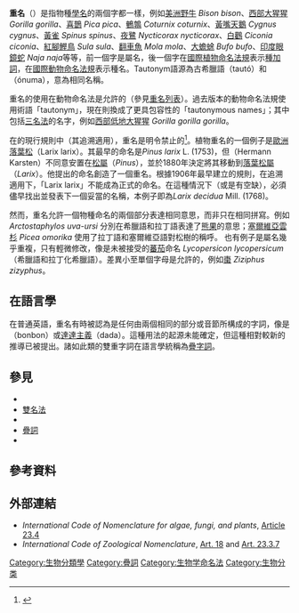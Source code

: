 {{Distinguish2|指两人拥有相同的[[名字|名字]]}}'''重名'''（{{lang-en|Tautonym}}）是指物種[[學名|學名]]的兩個字都一樣，例如[[美洲野牛|美洲野牛]] ''Bison bison''、[[西部大猩猩|西部大猩猩]] ''Gorilla gorilla ''、[[喜鵲|喜鵲]] ''Pica pica''、[[鵪鶉|鵪鶉]] ''Coturnix coturnix''、[[黃嘴天鵝|黃嘴天鵝]] ''Cygnus cygnus''、[[黃雀|黃雀]] ''Spinus spinus''、[[夜鷺|夜鷺]] ''Nycticorax nycticorax ''、[[白鸛|白鸛]] ''Ciconia ciconia ''、[[紅腳鰹鳥|紅腳鰹鳥]] ''Sula sula''、[[翻車魚|翻車魚]] ''Mola mola''、[[大蟾蜍|大蟾蜍]] ''Bufo bufo''、[[印度眼鏡蛇|印度眼鏡蛇]] ''Naja naja ''等等，前一個字是屬名，後一個字在[[國際藻類、真菌、植物命名法規|國際植物命名法規]]表示[[種加詞|種加詞]]，在[[國際動物命名法規|國際動物命名法規]]表示種名。Tautonym語源為古希臘語{{lang|grc|ταὐτό}}（tautó）和{{lang|grc|ὄνυμα}}（ónuma），意為相同名稱。

重名的使用在動物命名法是允許的（參見[[重名列表|重名列表]]）。過去版本的動物命名法規使用術語「tautonym」，現在則換成了更具包容性的「tautonymous names」；其中包括[[三名法|三名法]]的名字，例如[[西部低地大猩猩|西部低地大猩猩]] ''Gorilla gorilla gorilla''。

在{{tsl|en|Botanical nomenclature|植物學命名法}}的現行規則中（其追溯適用），重名是明令禁止的<ref>{{cite web |url=http://www.iapt-taxon.org/nomen/main.php?page=art23#23.4 |title=Article 23 |date=2012 |work=International Code of Nomenclature for algae, fungi, and plants (Melbourne Code) |publisher=International Association for Plant Taxonomy |accessdate=28 January 2013 |archive-date=2021-04-03 |archive-url=https://web.archive.org/web/20210403051810/https://www.iapt-taxon.org/nomen/main.php?page=art23#23.4 |dead-url=no }}</ref>。植物重名的一個例子是[[歐洲落葉松|歐洲落葉松]]（Larix larix）。其最早的命名是''Pinus larix'' L. (1753)，但{{tsl|en|List of tautonyms|Gustav Karl Wilhelm Hermann Karsten|赫爾曼·卡斯滕}}（Hermann Karsten）不同意安置在[[松屬|松屬]]（''Pinus''），並於1880年決定將其移動到[[落葉松屬|落葉松屬]]（''Larix''）。他提出的命名創造了一個重名。根據1906年最早建立的規則，在追溯適用下，「Larix larix」不能成為正式的命名。在這種情況下（或是有空缺），必須儘早找出並發表下一個妥當的名稱，本例子即為''Larix decidua'' Mill. (1768)。

然而，重名允許一個物種命名的兩個部分表達相同意思，而非只在相同拼寫。例如 ''Arctostaphylos uva-ursi'' 分別在希臘語和拉丁語表達了[[熊果|熊果]]的意思；[[塞爾維亞雲杉|塞爾維亞雲杉]] ''Picea omorika'' 使用了拉丁語和塞爾維亞語對松樹的稱呼。
也有例子是屬名幾乎重複，只有輕微修改，像是未被接受的[[蕃茄|蕃茄]]命名 ''Lycopersicon lycopersicum''（希臘語和拉丁化希臘語）。差異小至單個字母是允許的，例如[[棗|棗]] ''Ziziphus zizyphus''。

==在語言學==

在普通英語，重名有時被認為是任何由兩個相同的部分或音節所構成的字詞，像是{{tsl|en|bonbon|胖胖糖}}（bonbon）或[[達達主義|達達主義]]（dada）。這種用法的起源未能確定，但這種相對較新的推導已被提出。諸如此類的雙重字詞在語言學統稱為[[疊詞|疊字詞]]。

== 參見 ==
*{{tsl|en|List of tautonyms|重名列表}}
*[[雙名法|雙名法]]
*{{tsl|en|Botanical nomenclature|植物學命名法}}
*[[疊詞|疊詞]]
*{{tsl|en|List of tautological place names|疊字地名列表}}

==參考資料==
{{reflist}}

== 外部連結 ==
*''International Code of Nomenclature for algae, fungi, and plants'', [http://www.iapt-taxon.org/nomen/main.php?page=art23#23.4 Article 23.4] {{Wayback|url=http://www.iapt-taxon.org/nomen/main.php?page=art23#23.4 |date=20210403051810 }}
*''International Code of Zoological Nomenclature'', [https://web.archive.org/web/20071213205305/http://www.iczn.org/iczn/includes/page.jsp?article=18&nfv= Art. 18] and [https://web.archive.org/web/20071214014846/http://www.iczn.org/iczn/includes/page.jsp?article=23&nfv=#3.7 Art. 23.3.7]

[[Category:生物分類學|Category:生物分類學]]
[[Category:疊詞|Category:疊詞]]
[[Category:生物学命名法|Category:生物学命名法]]
[[Category:生物分类|Category:生物分类]]
